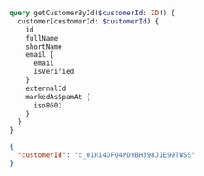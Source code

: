 ```graphql filename="Query"
query getCustomerById($customerId: ID!) {
  customer(customerId: $customerId) {
    id
    fullName
    shortName
    email {
      email
      isVerified
    }
    externalId
    markedAsSpamAt {
      iso8601
    }
  }
}
```

```json filename="Variables"
{
  "customerId": "c_01H14DFQ4PDYBH398J1E99TWSS"
}
```
